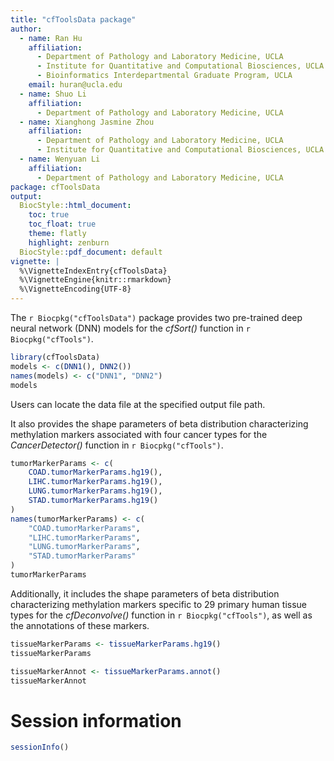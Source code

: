 ```yaml
---
title: "cfToolsData package"
author: 
  - name: Ran Hu
    affiliation:
      - Department of Pathology and Laboratory Medicine, UCLA
      - Institute for Quantitative and Computational Biosciences, UCLA
      - Bioinformatics Interdepartmental Graduate Program, UCLA
    email: huran@ucla.edu
  - name: Shuo Li
    affiliation:
      - Department of Pathology and Laboratory Medicine, UCLA
  - name: Xianghong Jasmine Zhou
    affiliation:
      - Department of Pathology and Laboratory Medicine, UCLA
      - Institute for Quantitative and Computational Biosciences, UCLA
  - name: Wenyuan Li
    affiliation:
      - Department of Pathology and Laboratory Medicine, UCLA
package: cfToolsData
output: 
  BiocStyle::html_document:
    toc: true
    toc_float: true
    theme: flatly
    highlight: zenburn
  BiocStyle::pdf_document: default
vignette: |
  %\VignetteIndexEntry{cfToolsData}
  %\VignetteEngine{knitr::rmarkdown}
  %\VignetteEncoding{UTF-8}
---
```


The `r Biocpkg("cfToolsData")` package provides two pre-trained deep neural 
network (DNN) models for the *cfSort()* function in `r Biocpkg("cfTools")`.

```r
library(cfToolsData)
models <- c(DNN1(), DNN2())
names(models) <- c("DNN1", "DNN2")
models
```

Users can locate the data file at the specified output file path.

It also provides the shape parameters of beta distribution characterizing 
methylation markers associated with four cancer types for the 
*CancerDetector()* function in `r Biocpkg("cfTools")`.

```r
tumorMarkerParams <- c(
    COAD.tumorMarkerParams.hg19(),
    LIHC.tumorMarkerParams.hg19(),
    LUNG.tumorMarkerParams.hg19(),
    STAD.tumorMarkerParams.hg19()
)
names(tumorMarkerParams) <- c(
    "COAD.tumorMarkerParams",
    "LIHC.tumorMarkerParams",
    "LUNG.tumorMarkerParams",
    "STAD.tumorMarkerParams"
)
tumorMarkerParams
```

Additionally, it includes the shape parameters of beta distribution 
characterizing methylation markers specific to 29 primary human tissue types 
for the *cfDeconvolve()* function in `r Biocpkg("cfTools")`, as well as the 
annotations of these markers.

```r
tissueMarkerParams <- tissueMarkerParams.hg19()
tissueMarkerParams

tissueMarkerAnnot <- tissueMarkerParams.annot()
tissueMarkerAnnot
```

# Session information {-}

```r
sessionInfo()
```
